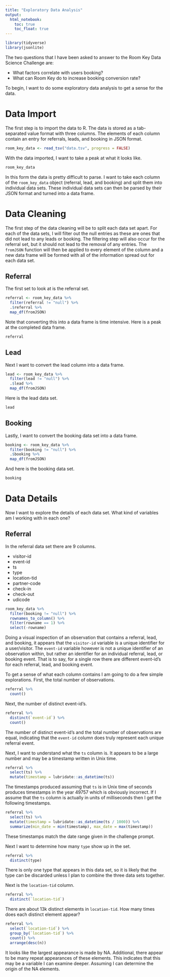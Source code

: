 ```yaml
---
title: "Exploratory Data Analysis"
output: 
  html_notebook:
    toc: true
    toc_float: true
---
```


```r
library(tidyverse)
library(jsonlite)
```

The two questions that I have been asked to answer to the Room Key Data 
Science Challenge are: 

* What factors correlate with users booking? 
* What can Room Key do to increase booking conversion rate?

To begin, I want to do some exploratory data analysis to get a sense for the 
data.

# Data Import

The first step is to import the data to R. The data is stored as a tab-separated 
value format with three columns. The elements of each column contain an entry 
for referrals, leads, and booking in JSON format.

```r
room_key_data <- read_tsv("data.tsv", progress = FALSE)
```

With the data imported, I want to take a peak at what it looks like. 

```r
room_key_data
```

In this form the data is pretty difficult to parse. I want to take each column 
of the `room_key_data` object (referral, lead, and booking) and split them into 
individual data sets. These individual data sets can then be parsed by their 
JSON format and turned into a data frame. 

# Data Cleaning

The first step of the data cleaning will be to split each data set apart. For 
each of the data sets, I will filter out the null entries as these are ones 
that did not lead to any leads or booking. The filtering step will also occur 
for the referral set, but it should not lead to the removal of any entries. 
The `fromJSON` function will then be applied to every element of the column 
and a new data frame will be formed with all of the information spread out 
for each data set.

## Referral

The first set to look at is the referral set. 

```r
referral <- room_key_data %>% 
  filter(referral != "null") %>%
  .$referral %>% 
  map_df(fromJSON)
```

Note that converting this into a data frame is time intensive. Here is a peak 
at the completed data frame. 

```r
referral
```

## Lead

Next I want to convert the lead column into a data frame.

```r
lead <- room_key_data %>% 
  filter(lead != "null") %>%
  .$lead %>% 
  map_df(fromJSON)
```

Here is the lead data set. 

```r
lead
```

## Booking

Lastly, I want to convert the booking data set into a data frame. 

```r
booking <- room_key_data %>% 
  filter(booking != "null") %>%
  .$booking %>% 
  map_df(fromJSON)
```

And here is the booking data set.

```r
booking
```

# Data Details

Now I want to explore the details of each data set. What kind of variables 
am I working with in each one? 

## Referral 

In the referral data set there are 9 columns. 

* visitor-id 
* event-id
* ts 
* type 
* location-tid 
* partner-code 
* check-in 
* check-out 
* udicode

```r
room_key_data %>% 
  filter(booking != "null") %>% 
  rownames_to_column() %>% 
  filter(rowname == 1) %>% 
  select(-rowname)
```

Doing a visual inspection of an observation that contains a referral, lead, 
and booking, it appears that the `visitor-id` variable is a unique identifier 
for a user/visitor. The `event-id` variable however is not a unique identifier 
of an observation within, but rather an identifier for an individual referral, 
lead, or booking event. That is to say, for a single row there are different 
event-id's for each referral, lead, and booking event.

To get a sense of what each column contains I am going to do a few simple 
explorations. First, the total number of observations.

```r
referral %>% 
  count()
```

Next, the number of distinct event-id's.

```r
referral %>% 
  distinct(`event-id`) %>% 
  count()
```

The number of distinct event-id's and the total number of observations are 
equal, indicating that the `event-id` column does truly represent each unique 
referral event. 

Next, I want to understand what the `ts` column is. It appears to be a large 
number and may be a timestamp written in Unix time. 

```r
referral %>% 
  select(ts) %>% 
  mutate(timestamp = lubridate::as_datetime(ts))
```

The timestamps produced assuming that `ts` is in Unix time of seconds produces 
timestamps in the year 49757 which is obviously incorrect. If I assume that the 
`ts` column is actually in units of milliseconds then I get the following 
timestamps.

```r
referral %>% 
  select(ts) %>% 
  mutate(timestamp = lubridate::as_datetime(ts / 1000)) %>% 
  summarize(min_date = min(timestamp), max_date = max(timestamp))
```

These timestamps match the date range given in the challenge prompt.

Next I want to determine how many `type` show up in the set. 

```r
referral %>% 
  distinct(type)
```

There is only one type that appears in this data set, so it is likely that 
the type can be discarded unless I plan to combine the three data sets together. 

Next is the `location-tid` column.

```r
referral %>% 
  distinct(`location-tid`)
```

There are about 13k distinct elements in `location-tid`. How many times does 
each distinct element appear? 

```r
referral %>% 
  select(`location-tid`) %>% 
  group_by(`location-tid`) %>% 
  count() %>% 
  arrange(desc(n))
```

It looks like the largest appearance is made by NA. Additional, there appear 
to be many repeat appearances of these elements. This indicates that this may 
be a variable I can examine deeper. Assuming I can determine the origin of the 
NA elements.
